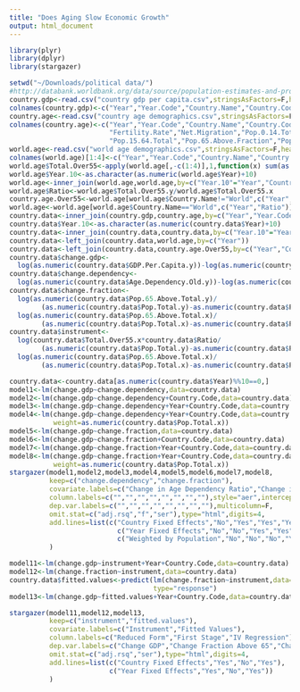```yaml
---
title: "Does Aging Slow Economic Growth"
output: html_document
---
```


```r
library(plyr)
library(dplyr)
library(stargazer)
```

```r
setwd("~/Downloads/political data/")
#http://databank.worldbank.org/data/source/population-estimates-and-projections/preview/on#
country.gdp<-read.csv("country gdp per capita.csv",stringsAsFactors=F,header=T)
colnames(country.gdp)<-c("Year","Year.Code","Country.Name","Country.Code","GDP.Per.Capita")
country.age<-read.csv("country age demographics.csv",stringsAsFactors=F,header=T)
colnames(country.age)<-c("Year","Year.Code","Country.Name","Country.Code","Age.Dependency.Old",
                         "Fertility.Rate","Net.Migration","Pop.0.14.Total","Pop.15.64.Fraction",
                         "Pop.15.64.Total","Pop.65.Above.Fraction","Pop.65.Above.Total","Pop.Total")
world.age<-read.csv("world age demographics.csv",stringsAsFactors=F,header=T)
colnames(world.age)[1:4]<-c("Year","Year.Code","Country.Name","Country.Code")
world.age$Total.Over55<-apply(world.age[,-c(1:4)],1,function(x) sum(as.numeric(x)))
world.age$Year.10<-as.character(as.numeric(world.age$Year)+10)
world.age<-inner_join(world.age,world.age,by=c("Year.10"="Year","Country.Name","Country.Code"))
world.age$Ratio<-world.age$Total.Over55.y/world.age$Total.Over55.x
country.age.Over55<-world.age[world.age$Country.Name!="World",c("Year","Country.Code","Total.Over55.x")]
world.age<-world.age[world.age$Country.Name=="World",c("Year","Ratio")]
country.data<-inner_join(country.gdp,country.age,by=c("Year","Year.Code","Country.Name","Country.Code"))
country.data$Year.10<-as.character(as.numeric(country.data$Year)+10)
country.data<-inner_join(country.data,country.data,by=c("Year.10"="Year","Country.Name","Country.Code"))
country.data<-left_join(country.data,world.age,by=c("Year"))
country.data<-left_join(country.data,country.age.Over55,by=c("Year","Country.Code"))
country.data$change.gdp<-
  log(as.numeric(country.data$GDP.Per.Capita.y))-log(as.numeric(country.data$GDP.Per.Capita.x))
country.data$change.dependency<-
  log(as.numeric(country.data$Age.Dependency.Old.y))-log(as.numeric(country.data$Age.Dependency.Old.x))
country.data$change.fraction<-
  log(as.numeric(country.data$Pop.65.Above.Total.y)/
        (as.numeric(country.data$Pop.Total.y)-as.numeric(country.data$Pop.0.14.Total.y)))-
  log(as.numeric(country.data$Pop.65.Above.Total.x)/
        (as.numeric(country.data$Pop.Total.x)-as.numeric(country.data$Pop.0.14.Total.x)))
country.data$instrument<-
  log(country.data$Total.Over55.x*country.data$Ratio/
        (as.numeric(country.data$Pop.Total.y)-as.numeric(country.data$Pop.0.14.Total.y)))-
  log(as.numeric(country.data$Pop.65.Above.Total.x)/
        (as.numeric(country.data$Pop.Total.x)-as.numeric(country.data$Pop.0.14.Total.x)))

country.data<-country.data[as.numeric(country.data$Year)%%10==0,]
model1<-lm(change.gdp~change.dependency,data=country.data)
model2<-lm(change.gdp~change.dependency+Country.Code,data=country.data)
model3<-lm(change.gdp~change.dependency+Year+Country.Code,data=country.data)
model4<-lm(change.gdp~change.dependency+Year+Country.Code,data=country.data,
           weight=as.numeric(country.data$Pop.Total.x))
model5<-lm(change.gdp~change.fraction,data=country.data)
model6<-lm(change.gdp~change.fraction+Country.Code,data=country.data)
model7<-lm(change.gdp~change.fraction+Year+Country.Code,data=country.data)
model8<-lm(change.gdp~change.fraction+Year+Country.Code,data=country.data,
           weight=as.numeric(country.data$Pop.Total.x))
stargazer(model1,model2,model3,model4,model5,model6,model7,model8,
          keep=c("change.dependency","change.fraction"),
          covariate.labels=c("Change in Age Dependency Ratio","Change in Fraction Above 65"),
          column.labels=c("","","","","","","",""),style="aer",intercept.bottom=F,
          dep.var.labels=c("","","","","","","",""),multicolumn=F,
          omit.stat=c("adj.rsq","f","ser"),type="html",digits=4,
          add.lines=list(c("Country Fixed Effects","No","Yes","Yes","Yes","No","Yes","Yes","Yes"),
                           c("Year Fixed Effects","No","No","Yes","Yes","No","No","Yes","Yes"),
                           c("Weighted by Population","No","No","No","Yes","No","No","No","Yes"))
          )

model11<-lm(change.gdp~instrument+Year+Country.Code,data=country.data)
model12<-lm(change.fraction~instrument,data=country.data)
country.data$fitted.values<-predict(lm(change.fraction~instrument,data=country.data,na.action="na.exclude"),
                                    type="response")
model13<-lm(change.gdp~fitted.values+Year+Country.Code,data=country.data)

stargazer(model11,model12,model13,
          keep=c("instrument","fitted.values"),
          covariate.labels=c("Instrument","Fitted Values"),
          column.labels=c("Reduced Form","First Stage","IV Regression"),style="aer",intercept.bottom=F,
          dep.var.labels=c("Change GDP","Change Fraction Above 65","Change GDP"),multicolumn=F,
          omit.stat=c("adj.rsq","ser"),type="html",digits=4,
          add.lines=list(c("Country Fixed Effects","Yes","No","Yes"),
                         c("Year Fixed Effects","Yes","No","Yes"))
          )
```
